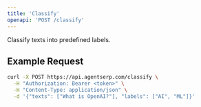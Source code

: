 ```yaml
---
title: 'Classify'
openapi: 'POST /classify'
---
```


Classify texts into predefined labels.

<ParamFields />

## Example Request

```bash
curl -X POST https://api.agentserp.com/classify \
  -H "Authorization: Bearer <token>" \
  -H "Content-Type: application/json" \
  -d '{"texts": ["What is OpenAI?"], "labels": ["AI", "ML"]}'
``` 